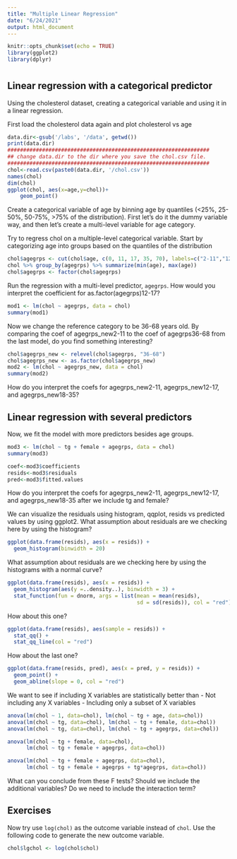 ```yaml
---
title: "Multiple Linear Regression"
date: "6/24/2021"
output: html_document
---
```


```r
knitr::opts_chunk$set(echo = TRUE)
library(ggplot2)
library(dplyr)
```
# {.tabset}

## Linear regression with a categorical predictor
Using the cholesterol dataset, creating a categorical variable and using it in a linear regression.

First load the cholesterol data again and plot cholesterol vs age
```r
data.dir<-gsub('/labs', '/data', getwd())
print(data.dir)
################################################################
## change data.dir to the dir where you save the chol.csv file. 
################################################################
chol<-read.csv(paste0(data.dir, '/chol.csv'))
names(chol)
dim(chol)
ggplot(chol, aes(x=age,y=chol))+
    geom_point()

```

Create a categorical variable of age by binning age by quantiles (<25%, 25-50%, 50-75%, >75% of the distribution). First let's do it the dummy variable way, and then let's create a multi-level variable for age category.

Try to regress chol on a multiple-level categorical variable. Start by categorizing age into groups based on the quantiles of the distribution

```r
chol$agegrps <- cut(chol$age, c(0, 11, 17, 35, 70), labels=c("2-11","12-17","18-35","36-68"))
chol %>% group_by(agegrps) %>% summarize(min(age), max(age))
chol$agegrps <- factor(chol$agegrps)
```

Run the regression with a multi-level predictor, `agegrps`. How would you 
interpret the coefficient for as.factor(agegrps)12-17? 
```r
mod1 <- lm(chol ~ agegrps, data = chol)
summary(mod1)
```

Now we change the reference category to be 36-68 years old. By comparing the coef of agegrps_new2-11 to the coef of agegrps36-68 from the last 
model, do you find something interesting?
```r
chol$agegrps_new <- relevel(chol$agegrps, "36-68")
chol$agegrps_new <- as.factor(chol$agegrps_new)
mod2 <- lm(chol ~ agegrps_new, data = chol)
summary(mod2)
```
How do you interpret the coefs for agegrps_new2-11, agegrps_new12-17, and agegrps_new18-35? 


## Linear regression with several predictors
Now, we fit the model with more predictors besides age groups. 
```r
mod3 <- lm(chol ~ tg + female + agegrps, data = chol)
summary(mod3)

coef<-mod3$coefficients
resids<-mod3$residuals
pred<-mod3$fitted.values
```
How do you interpret the coefs for agegrps_new2-11, agegrps_new12-17, and agegrps_new18-35 after we include tg and female? 


We can visualize the residuals using histogram, qqplot, resids vs predicted values by using ggplot2. What assumption about residuals are we checking here by using the histogram? 
```r
ggplot(data.frame(resids), aes(x = resids)) +
  geom_histogram(binwidth = 20)
```


What assumption about residuals are we checking here by using the histograms with a normal curve?
```r
ggplot(data.frame(resids), aes(x = resids)) +
  geom_histogram(aes(y =..density..), binwidth = 3) +
  stat_function(fun = dnorm, args = list(mean = mean(resids), 
                                         sd = sd(resids)), col = "red")

```

How about this one?
```r
ggplot(data.frame(resids), aes(sample = resids)) +
  stat_qq() +
  stat_qq_line(col = "red")
```


How about the last one? 
```r
ggplot(data.frame(resids, pred), aes(x = pred, y = resids)) +
  geom_point() +
  geom_abline(slope = 0, col = "red")
```


We want to see if including X variables are statistically better than 
- Not including any X variables 
- Including only a subset of X variables

```r
anova(lm(chol ~ 1, data=chol), lm(chol ~ tg + age, data=chol))
anova(lm(chol ~ tg, data=chol), lm(chol ~ tg + female, data=chol))
anova(lm(chol ~ tg, data=chol), lm(chol ~ tg + agegrps, data=chol))

anova(lm(chol ~ tg + female, data=chol), 
      lm(chol ~ tg + female + agegrps, data=chol))

anova(lm(chol ~ tg + female + agegrps, data=chol), 
      lm(chol ~ tg + female + agegrps + tg*agegrps, data=chol))

```
What can you conclude from these F tests? Should we include the additional variables? Do we need to include the interaction term?

## Exercises

Now try use `log(chol)` as the outcome variable instead of `chol`. Use the 
following code to generate the new outcome variable. 
```r
chol$lgchol <- log(chol$chol)
```
